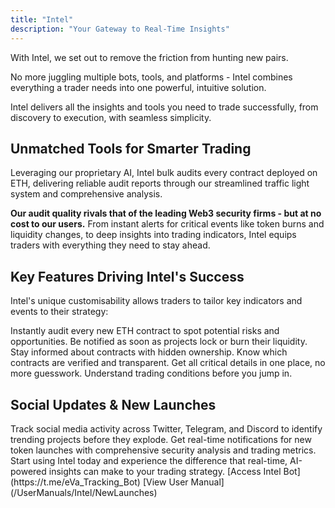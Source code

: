 ```yaml
---
title: "Intel"
description: "Your Gateway to Real-Time Insights"
---
```


With Intel, we set out to remove the friction from hunting new pairs.

No more juggling multiple bots, tools, and platforms - Intel combines everything a trader needs into one powerful, intuitive solution.

<Tip>
  Intel delivers all the insights and tools you need to trade successfully, from discovery to execution, with seamless simplicity.
</Tip>

## Unmatched Tools for Smarter Trading

<Columns cols={2}>
  <Card title="AI-Powered Audits">
    Leveraging our proprietary AI, Intel bulk audits every contract deployed on ETH, delivering reliable audit reports through our streamlined traffic light system and comprehensive analysis.

**Our audit quality rivals that of the leading Web3 security firms - but at no cost to our users.**
  </Card>
  <Card title="Instant Alerts">
    From instant alerts for critical events like token burns and liquidity changes, to deep insights into trading indicators, Intel equips traders with everything they need to stay ahead.
  </Card>
</Columns>

## Key Features Driving Intel's Success

Intel's unique customisability allows traders to tailor key indicators and events to their strategy:

<Columns cols={2}>
  <Card title="Bulk Audits of All ETH Deployments" icon="diamond">
    Instantly audit every new ETH contract to spot potential risks and opportunities.
  </Card>
  <Card title="LP Lock & LP Burn Alerts" icon="diamond">
    Be notified as soon as projects lock or burn their liquidity.
  </Card>
  <Card title="Hidden Owner Detection" icon="diamond">
    Stay informed about contracts with hidden ownership.
  </Card>
  <Card title="Contract Verification" icon="diamond">
    Know which contracts are verified and transparent.
  </Card>
  <Card title="Bundled Data Insights" icon="diamond">
    Get all critical details in one place, no more guesswork.
  </Card>
  <Card title="Deep Tax Analysis" icon="diamond">
    Understand trading conditions before you jump in.
  </Card>
</Columns>

## Social Updates & New Launches


<Columns cols={2}>
  <Card title="Social Updates" icon="diamond" href="/UserManuals/Intel/SocialUpdates">
    Track social media activity across Twitter, Telegram, and Discord to identify trending projects before they explode.
  </Card>
  <Card title="New Launches" icon="diamond" href="/UserManuals/Intel/NewLaunches">
    Get real-time notifications for new token launches with comprehensive security analysis and trading metrics.
  </Card>
</Columns>

<Card title="Ready to elevate your trading?">
  Start using Intel today and experience the difference that real-time, AI-powered insights can make to your trading strategy.
  <Columns cols={2}>
    <Note>
      [Access Intel Bot](https://t.me/eVa_Tracking_Bot)
    </Note>
    <Tip>
      [View User Manual](/UserManuals/Intel/NewLaunches)
    </Tip>
  </Columns>
</Card>
